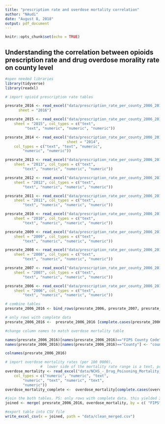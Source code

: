 ```yaml
---
title: "prescription rate and overdose mortality correlation"
author: "NAudi"
date: "August 8, 2018"
output: pdf_document
---
```


```r
knitr::opts_chunk$set(echo = TRUE)
```

## Understanding the correlation between opioids prescription rate and drug overdose morality rate on county level

```r
#open needed libraries 
library(tidyverse)
library(readxl)


```

```r
# import opioid prescription rate tables 

presrate_2016 <- read_excel("data/prescription_rate_per_county_2006_2016.xlsx", 
      sheet = "2016")

presrate_2015 <- read_excel("data/prescription_rate_per_county_2006_2016.xlsx", 
    sheet = "2015", col_types = c("text", 
         "text", "numeric", "numeric", "numeric"))

presrate_2014 <- read_excel("data/prescription_rate_per_county_2006_2016.xlsx", 
                            sheet = "2014",
    col_types = c("text", "text", "numeric", 
        "numeric", "numeric"))

presrate_2013 <- read_excel("data/prescription_rate_per_county_2006_2016.xlsx", 
    sheet = "2013", col_types = c("text", 
        "text", "numeric", "numeric", "numeric"))

presrate_2012 <- read_excel("data/prescription_rate_per_county_2006_2016.xlsx", 
    sheet = "2012", col_types = c("text", 
        "text", "numeric", "numeric", "numeric"))

presrate_2011 <- read_excel("data/prescription_rate_per_county_2006_2016.xlsx", 
    sheet = "2011", col_types = c("text", 
        "text", "numeric", "numeric", "numeric"))

presrate_2010 <- read_excel("data/prescription_rate_per_county_2006_2016.xlsx", 
    sheet = "2010", col_types = c("text", 
        "text", "numeric", "numeric", "numeric"))

presrate_2009 <- read_excel("data/prescription_rate_per_county_2006_2016.xlsx", 
    sheet = "2009", col_types = c("text", 
        "text", "numeric", "numeric", "numeric"))

presrate_2008 <- read_excel("data/prescription_rate_per_county_2006_2016.xlsx", 
    sheet = "2008", col_types = c("text", 
        "text", "numeric", "numeric", "numeric"))

presrate_2007 <- read_excel("data/prescription_rate_per_county_2006_2016.xlsx", 
    sheet = "2007", col_types = c("text", 
        "text", "numeric", "numeric", "numeric"))

presrate_2006 <- read_excel("data/prescription_rate_per_county_2006_2016.xlsx", 
    sheet = "2006", col_types = c("text", 
        "text", "numeric", "numeric", "numeric")) 
```

```r
# combine tables 
presrate_2006_2016 <- bind_rows(presrate_2006, presrate_2007, presrate_2008, presrate_2009, presrate_2010, presrate_2011, presrate_2012, presrate_2013, presrate_2014, presrate_2015, presrate_2016)

# only rows with complete data
presrate_2006_2016 <-  presrate_2006_2016 [complete.cases(presrate_2006_2016), ]

#change column names to match overdose mortality table

names(presrate_2006_2016)[names(presrate_2006_2016)=="FIPS County Code"] <- "FIPS"
names(presrate_2006_2016)[names(presrate_2006_2016)=="County"] <- "county"

colnames(presrate_2006_2016)

```

```r
# import overdose mortality rates (per 100 0000), 
                #  lower side of the mortality rate range is a text, problem with values recorded as "<2". 
overdose_mortality <- read_excel("data/NCHS_-_Drug_Poisoning_Mortality_by_County__United_States.xlsx", 
    col_types = c("numeric", "numeric", "text", 
        "numeric", "text", "numeric", "text", 
        "numeric"))
overdose_mortality_complete <-  overdose_mortality[complete.cases(overdose_mortality), ]
```

```r
#join the both tables. PS: only rows with complete data. this yielded 30801 obs / 11 years = 2800 counties out oll all US 3007 counties. 
joined <- merge( presrate_2006_2016, overdose_mortality, by = c( "FIPS" , "year" ))

#export table into CSV file
write_excel_csv(x = joined, path = "data/clean_merged.csv")
```

```r



```



